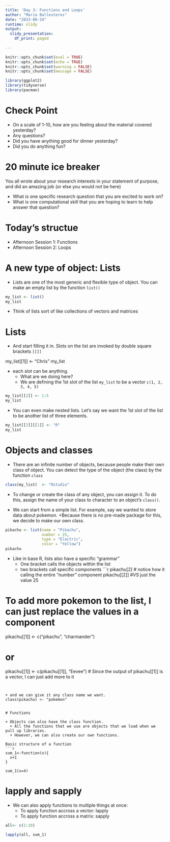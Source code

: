 ```yaml
---
title: 'Day 3: Functions and Loops'
author: "María Ballesteros"
date: "2023-08-24"
runtime: slidy
output:
  slidy_presentation:
    df_print: paged
  
---
```


```r
knitr::opts_chunk$set(eval = TRUE)
knitr::opts_chunk$set(echo = TRUE)
knitr::opts_chunk$set(warning = FALSE)
knitr::opts_chunk$set(message = FALSE)

library(ggplot2)
library(tidyverse)
library(pacman)
```


# Check Point

+ On a scale of 1-10, how are you feeling about the material covered yesterday?
+ Any questions? 
+ Did you have anything good for dinner yesterday?
+ Did you do anything fun? 


# 20 minute ice breaker

You all wrote about your research interests in your statement of purpose, and did an amazing job (or else you would not be here)

+ What is one specific research question that you are excited to work on? 
+ What is one computational skill that you are hoping to learn to help answer that question? 

# Today's structue

+ Afternoon Session 1: Functions
+ Afternoon Session 2: Loops

# A new type of object: Lists

+  Lists are one of the most generic and flexible type of object. You can make an empty list by the function `list()`

```r
my_list <- list()
my_list
```
+ Think of lists sort of like collections of vectors and matrices

# Lists

+ And start filling it in. Slots on the list are invoked by double square brackets `[[]]`

my_list[[1]] <- "Chris"
my_list

+ each slot can be anything. 
  + What are we doing here? 
  + We are defining the 1st slot of the list `my_list` to be a vector `c(1, 2, 3, 4, 5)`
  
```r
my_list[[2]] <- 1:5
my_list

```


+ You can even make nested lists. Let's say we want the 1st slot of the list to be another list of three elements. 


```r
my_list[[2]][[1]] <- "R"
my_list
```

# Objects and classes

+ There are an infinite number of objects, because people make their own class of object. You can detect the type of the object (the class) by the function `class`

```r
class(my_list)  <- "Rstudio"
```
+ To change or create the class of any object, you can _assign_ it. To do this, assign the name of your class to character to an object's `class()`. 

+ We can start from a simple list. For example, say we wanted to store data about pokemon. 
+Because there is no pre-made package for this, we decide to make our own class. 


```r
 
pikachu <- list(name = "Pikachu",
                number = 25,
                type = "Electric",
                color = "Yellow")
pikachu
```

+ Like in base R, lists also have a specific "grammar"
  + One bracket calls the objects within the list
  + two brackets call specific components
```r
pikachu[2] # notice how it calling the entire "number" component
pikachu[[2]] #VS just the value 25

# To add more pokemon to the list, I can just replace the values in a component

pikachu[[1]] <- c("pikachu", "charmander")

# or

pikachu[[1]] <- c(pikachu[[1]],  "Eevee") # Since the output of pikachu[[1]]  is a vector, I can just add more to it
```


+ and we can give it any class name we want. 
class(pikachu) <- "pokemon"


# Functions

+ Objects can also have the class function.
  + All the functions that we use are objects that we load when we pull up libraries.
  + However, we can also create our own functions. 
  
Basic structure of a function  
```r
sum_1<-function(x){
  x+1
}

sum_1(x=4)

```

# lapply and sapply

+ We can also apply functions to multiple things at once:
  + To apply function accross a vector: lapply
  + To apply function accross a matrix: sapply
  
```r
all<- c(1:10)

lapply(all, sum_1)
```



